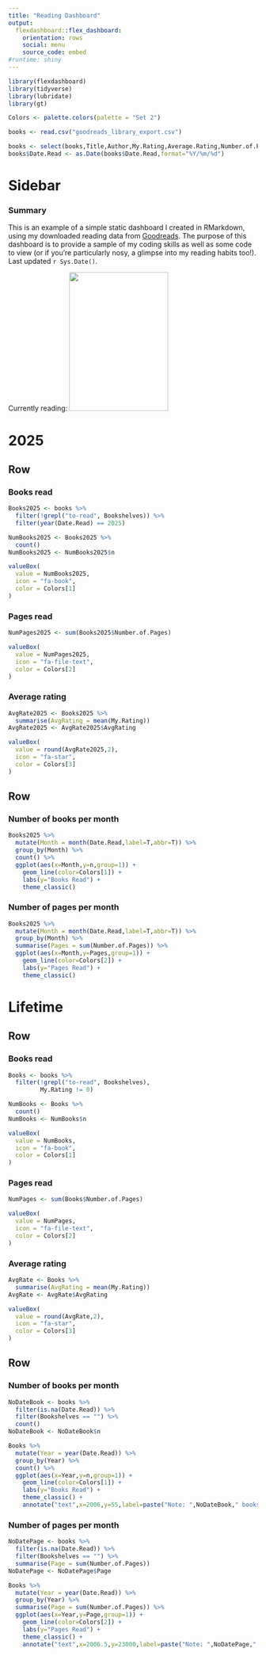 ```yaml
---
title: "Reading Dashboard"
output: 
  flexdashboard::flex_dashboard:
    orientation: rows
    social: menu
    source_code: embed
#runtime: shiny
---
```


```r
library(flexdashboard)
library(tidyverse)
library(lubridate)
library(gt)

Colors <- palette.colors(palette = "Set 2")

books <- read.csv("goodreads_library_export.csv")

books <- select(books,Title,Author,My.Rating,Average.Rating,Number.of.Pages,Original.Publication.Year,Date.Read,Bookshelves)
books$Date.Read <- as.Date(books$Date.Read,format="%Y/%m/%d")

```

Sidebar {.sidebar}
=======================================================================

### Summary

This is an example of a simple static dashboard I created in RMarkdown, using my downloaded reading data from  [Goodreads](https://www.goodreads.com). The purpose of this dashboard is to provide a sample of my coding skills as well as some code to view (or if you're particularly nosy, a glimpse into my reading habits too!). Last updated `r Sys.Date()`.

Currently reading:
![](TheWomen.jpg){#id .class width=200 height=280px}


2025
=======================================================================

Row
-----------------------------------------------------------------------

### Books read {.value-box}

```r
Books2025 <- books %>% 
  filter(!grepl("to-read", Bookshelves)) %>%
  filter(year(Date.Read) == 2025)

NumBooks2025 <- Books2025 %>%
  count()
NumBooks2025 <- NumBooks2025$n

valueBox(
  value = NumBooks2025,
  icon = "fa-book",
  color = Colors[1]
)
```

### Pages read {.value-box}

```r
NumPages2025 <- sum(Books2025$Number.of.Pages)

valueBox(
  value = NumPages2025,
  icon = "fa-file-text",
  color = Colors[2]
)

```

### Average rating {.value-box}

```r
AvgRate2025 <- Books2025 %>%
  summarise(AvgRating = mean(My.Rating))
AvgRate2025 <- AvgRate2025$AvgRating

valueBox(
  value = round(AvgRate2025,2),
  icon = "fa-star",
  color = Colors[3]
)

```
Row
-----------------------------------------------------------------------

### Number of books per month

```r
Books2025 %>%
  mutate(Month = month(Date.Read,label=T,abbr=T)) %>%
  group_by(Month) %>%
  count() %>%
  ggplot(aes(x=Month,y=n,group=1)) +
    geom_line(color=Colors[1]) +
    labs(y="Books Read") +
    theme_classic()
```

### Number of pages per month

```r
Books2025 %>%
  mutate(Month = month(Date.Read,label=T,abbr=T)) %>%
  group_by(Month) %>%
  summarise(Pages = sum(Number.of.Pages)) %>%
  ggplot(aes(x=Month,y=Pages,group=1)) +
    geom_line(color=Colors[2]) +
    labs(y="Pages Read") +
    theme_classic()
```


Lifetime
=======================================================================

Row
-----------------------------------------------------------------------

### Books read {.value-box}

```r
Books <- books %>% 
  filter(!grepl("to-read", Bookshelves),
         My.Rating != 0)

NumBooks <- Books %>% 
  count()
NumBooks <- NumBooks$n

valueBox(
  value = NumBooks,
  icon = "fa-book",
  color = Colors[1]
)

```

### Pages read {.value-box}

```r
NumPages <- sum(Books$Number.of.Pages)

valueBox(
  value = NumPages,
  icon = "fa-file-text",
  color = Colors[2]
)

```

### Average rating {.value-box}

```r
AvgRate <- Books %>%
  summarise(AvgRating = mean(My.Rating))
AvgRate <- AvgRate$AvgRating

valueBox(
  value = round(AvgRate,2),
  icon = "fa-star",
  color = Colors[3]
)

```
Row
-----------------------------------------------------------------------

### Number of books per month

```r
NoDateBook <- books %>%
  filter(is.na(Date.Read)) %>%
  filter(Bookshelves == "") %>%
  count()
NoDateBook <- NoDateBook$n

Books %>%
  mutate(Year = year(Date.Read)) %>%
  group_by(Year) %>%
  count() %>%
  ggplot(aes(x=Year,y=n,group=1)) +
    geom_line(color=Colors[1]) +
    labs(y="Books Read") +
    theme_classic() +
    annotate("text",x=2006,y=55,label=paste("Note: ",NoDateBook," books have no date recorded",sep=""),size=2.5)
```

### Number of pages per month

```r
NoDatePage <- books %>%
  filter(is.na(Date.Read)) %>%
  filter(Bookshelves == "") %>%
  summarise(Page = sum(Number.of.Pages))
NoDatePage <- NoDatePage$Page

Books %>%
  mutate(Year = year(Date.Read)) %>%
  group_by(Year) %>%
  summarise(Page = sum(Number.of.Pages)) %>%
  ggplot(aes(x=Year,y=Page,group=1)) +
    geom_line(color=Colors[2]) +
    labs(y="Pages Read") +
    theme_classic() +
    annotate("text",x=2006.5,y=23000,label=paste("Note: ",NoDatePage," pages have no date recorded",sep=""),size=2.5)
```

